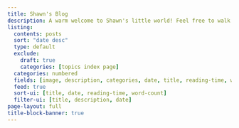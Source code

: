 ```yaml
---
title: Shawn's Blog
description: A warm welcome to Shawn's little world! Feel free to walk around and make yourself at home :)
listing:
  contents: posts
  sort: "date desc"
  type: default
  exclude:
    draft: true
    categories: [topics index page]
  categories: numbered
  fields: [image, description, categories, date, title, reading-time, word-count]
  feed: true
  sort-ui: [title, date, reading-time, word-count]
  filter-ui: [title, description, date]
page-layout: full
title-block-banner: true
---
```



